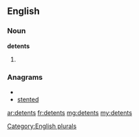 ==English==

===Noun===
'''detents'''

# {{plural of|[[detent]]}}

===Anagrams===
* {{alphagram|deenstt}}
* [[stented#English|stented]]


[[Category:English plurals]]

[[ar:detents]]
[[fr:detents]]
[[mg:detents]]
[[my:detents]]